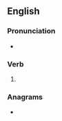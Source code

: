 ==English==

===Pronunciation===
* {{IPA|/dɹaʊzd/|lang=en}}

===Verb===
{{head|en|verb form}}

# {{en-past of|drowse}}

===Anagrams===
* {{anagrams|en|a=ddeorsw|sworded}}